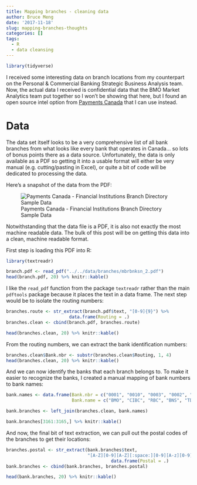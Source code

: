 ```yaml
---
title: Mapping branches - cleaning data
author: Bruce Meng
date: '2017-11-18'
slug: mapping-branches-thoughts
categories: []
tags:
  - R
  - data cleansing
---
```

```r
library(tidyverse)
```

I received some interesting data on branch locations from my counterpart on the Personal & Commercial Banking Strategic Business Analysis team. Now, the actual data I received is confidential data that the BMO Market Analytics team put together so I won't be showing that here, but I found an open source intel option from [Payments Canada](https://www.payments.ca/our-directories/financial-institutions-branch-directory) that I can use instead.

# Data

The data set itself looks to be a very comprehensive list of all bank branches from what looks like every bank that operates in Canada... so lots of bonus points there as a data source. Unfortunately, the data is only available as a PDF so getting it into a usable format will either be very manual (e.g. cutting/pasting in Excel), or quite a bit of code will be dedicated to processing the data.

Here's a snapshot of the data from the PDF:

![Payments Canada - Financial Institutions Branch Directory Sample Data](/img/fib.sample.data.png)

Notwithstanding that the data file is a PDF, it is also not exactly the most machine readable data. The bulk of this post will be on getting this data into a clean, machine readable format.

First step is loading this PDF into R:

```r
library(textreadr)

branch.pdf <- read_pdf("../../data/branches/mbrbnksn_2.pdf")
head(branch.pdf, 20) %>% knitr::kable()
```

I like the `read_pdf` function from the package `textreadr` rather than the main `pdftools` package because it places the text in a data frame. The next step would be to isolate the routing numbers:

```r
branches.route <- str_extract(branch.pdf$text, "[0-9]{9}") %>%
                        data.frame(Routing = .)
branches.clean <- cbind(branch.pdf, branches.route)

head(branches.clean, 20) %>% knitr::kable()
```

From the routing numbers, we can extract the bank identification numbers:

```r
branches.clean$Bank.nbr <- substr(branches.clean$Routing, 1, 4)
head(branches.clean, 20) %>% knitr::kable()
```

And we can now identify the banks that each branch belongs to. To make it easier to recognize the banks, I created a manual mapping of bank numbers to bank names:

```r
bank.names <- data.frame(Bank.nbr = c("0001", "0010", "0003", "0002", "0004"),
                         Bank.name = c("BMO", "CIBC", "RBC", "BNS", "TD"))

bank.branches <- left_join(branches.clean, bank.names)

bank.branches[3161:3165,] %>% knitr::kable()
```

And now, the final bit of text extraction, we can pull out the postal codes of the branches to get their locations:

```r
branches.postal <- str_extract(bank.branches$text, 
                               "[A-Z][0-9][A-Z][:space:][0-9][A-z][0-9]") %>%
                                        data.frame(Postal = .)
bank.branches <- cbind(bank.branches, branches.postal)

head(bank.branches, 20) %>% knitr::kable()
```

